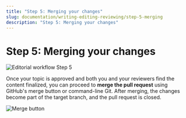 ```yaml
---
title: "Step 5: Merging your changes"
slug: documentation/writing-editing-reviewing/step-5-merging
description: "Step 5: Merging your changes"
---
```


# Step 5: Merging your changes

![Editorial workflow Step 5](./assets/Editorial_workflow_5.png)

Once your topic is approved and both you and your reviewers find the content finalized, you can proceed to **merge the pull request** using GitHub's merge button or command-line Git.
After merging, the changes become part of the target branch, and the pull request is closed.

![Merge button](./assets/merge_button.png)
